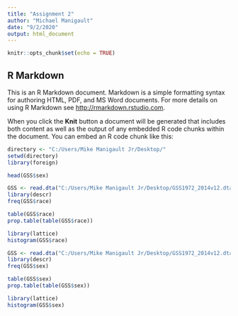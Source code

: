---
title: "Assignment 2"
author: "Michael Manigault"
date: "9/2/2020"
output: html_document
---

```{r setup, include=FALSE}
knitr::opts_chunk$set(echo = TRUE)
```

## R Markdown

This is an R Markdown document. Markdown is a simple formatting syntax for authoring HTML, PDF, and MS Word documents. For more details on using R Markdown see <http://rmarkdown.rstudio.com>.

When you click the **Knit** button a document will be generated that includes both content as well as the output of any embedded R code chunks within the document. You can embed an R code chunk like this:

```{r cars}
directory <- "C:/Users/Mike Manigault Jr/Desktop/"
setwd(directory)
library(foreign)

```



```{r}
head(GSS$sex)
```
```{r}
GSS <- read.dta("C:/Users/Mike Manigault Jr/Desktop/GSS1972_2014v12.dta")
library(descr)
freq(GSS$race)

table(GSS$race)
prop.table(table(GSS$race))

library(lattice)
histogram(GSS$race)
```






```{r pressure, echo=FALSE}
GSS <- read.dta("C:/Users/Mike Manigault Jr/Desktop/GSS1972_2014v12.dta")
library(descr)
freq(GSS$sex)

table(GSS$sex)
prop.table(table(GSS$sex))

library(lattice)
histogram(GSS$sex)
```

